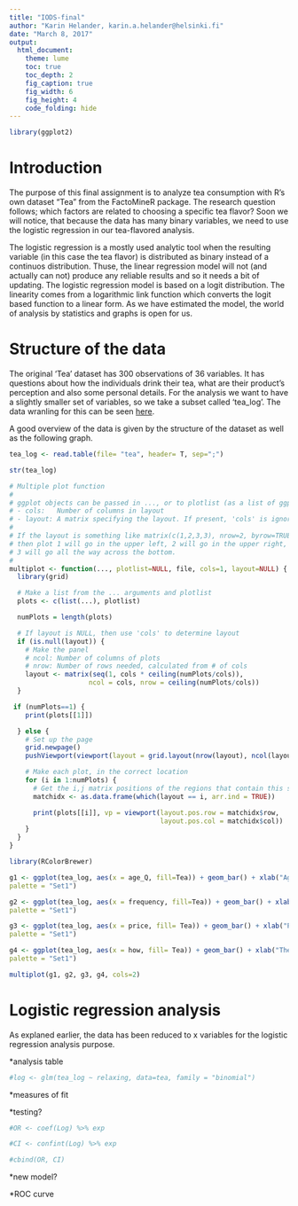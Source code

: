```yaml
---
title: "IODS-final"
author: "Karin Helander, karin.a.helander@helsinki.fi"
date: "March 8, 2017"
output:
  html_document:
    theme: lume
    toc: true
    toc_depth: 2
    fig_caption: true
    fig_width: 6
    fig_height: 4
    code_folding: hide
---
```


```r
library(ggplot2)
```



# Introduction

The purpose of this final assignment is to analyze tea consumption with R's own dataset "Tea" from the FactoMineR package. The research question follows; which factors are related to choosing a specific tea flavor? Soon we will notice, that because the data has many binary variables, we need to use the logistic regression in our tea-flavored analysis.

The logistic regression is a mostly used analytic tool when the resulting variable (in this case the tea flavor) is distributed as binary instead of a continuos distribution. Thuse, the linear regression model will not (and actually can not) produce any reliable results and so it needs a bit of updating. The logistic regression model is based on a logit distribution. The linearity comes from a logarithmic link function which converts the logit based function to a linear form. As we have estimated the model, the world of analysis by statistics and graphs is open for us.


# Structure of the data

The original 'Tea' dataset has 300 observations of 36 variables. It has questions about how the individuals drink their tea, what are their product's perception and also some personal details. For the analysis we want to have a slightly smaller set of variables, so we take a subset called 'tea_log'. The data wranling for this can be seen [here](https://github.com/karinhel/IODS-final/blob/master/wranling_final.R).

A good overview of the data is given by the structure of the dataset as well as the following graph. 

```r
tea_log <- read.table(file= "tea", header= T, sep=";")

str(tea_log)

```


```r
# Multiple plot function
#
# ggplot objects can be passed in ..., or to plotlist (as a list of ggplot objects)
# - cols:   Number of columns in layout
# - layout: A matrix specifying the layout. If present, 'cols' is ignored.
#
# If the layout is something like matrix(c(1,2,3,3), nrow=2, byrow=TRUE),
# then plot 1 will go in the upper left, 2 will go in the upper right, and
# 3 will go all the way across the bottom.
#
multiplot <- function(..., plotlist=NULL, file, cols=1, layout=NULL) {
  library(grid)

  # Make a list from the ... arguments and plotlist
  plots <- c(list(...), plotlist)

  numPlots = length(plots)

  # If layout is NULL, then use 'cols' to determine layout
  if (is.null(layout)) {
    # Make the panel
    # ncol: Number of columns of plots
    # nrow: Number of rows needed, calculated from # of cols
    layout <- matrix(seq(1, cols * ceiling(numPlots/cols)),
                    ncol = cols, nrow = ceiling(numPlots/cols))
  }

 if (numPlots==1) {
    print(plots[[1]])

  } else {
    # Set up the page
    grid.newpage()
    pushViewport(viewport(layout = grid.layout(nrow(layout), ncol(layout))))

    # Make each plot, in the correct location
    for (i in 1:numPlots) {
      # Get the i,j matrix positions of the regions that contain this subplot
      matchidx <- as.data.frame(which(layout == i, arr.ind = TRUE))

      print(plots[[i]], vp = viewport(layout.pos.row = matchidx$row,
                                      layout.pos.col = matchidx$col))
    }
  }
}
```

```r
library(RColorBrewer)

g1 <- ggplot(tea_log, aes(x = age_Q, fill=Tea)) + geom_bar() + xlab("Age groups") + theme_bw() + theme(axis.text.x = element_text(angle = 45, hjust = 1, size = 8))+ scale_fill_brewer(
palette = "Set1") 

g2 <- ggplot(tea_log, aes(x = frequency, fill=Tea)) + geom_bar() + xlab("Frequency of tea drinking") + theme_bw() + theme(axis.text.x = element_text(angle = 45, hjust = 1, size = 8))+ scale_fill_brewer(
palette = "Set1") 

g3 <- ggplot(tea_log, aes(x = price, fill= Tea)) + geom_bar() + xlab("Price of tea") + theme_bw() + theme(axis.text.x = element_text(angle = 45, hjust = 1, size = 8))+ scale_fill_brewer(
palette = "Set1") 

g4 <- ggplot(tea_log, aes(x = how, fill= Tea)) + geom_bar() + xlab("The form of tea") + theme_bw() + theme(axis.text.x = element_text(angle = 45, hjust = 1, size = 8)) + scale_fill_brewer(
palette = "Set1") 

multiplot(g1, g2, g3, g4, cols=2)
```

# Logistic regression analysis

As explaned earlier, the data has been reduced to x variables for the logistic regression analysis purpose.


*analysis table

```r
#log <- glm(tea_log ~ relaxing, data=tea, family = "binomial")
```


*measures of fit

*testing?
```r

#OR <- coef(Log) %>% exp

#CI <- confint(Log) %>% exp

#cbind(OR, CI)

```



*new model?

*ROC curve











